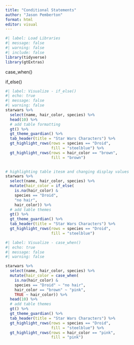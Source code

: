 ```yaml
---
title: "Conditional Statements"
author: "Jason Pemberton"
format: html
editor: visual
---
```


```r
#| label: Load Libraries
#| message: false
#| warning: false
#| include: false
library(tidyverse)
library(gtExtras)
```

case_when()

if_else()

```r
#| label: Visualize - if_else()
#| echo: true
#| message: false
#| warning: false
starwars %>% 
  select(name, hair_color, species) %>% 
  head(10) %>% 
  # add table formatting
  gt() %>% 
  gt_theme_guardian() %>% 
  tab_header(title = "Star Wars Characters") %>% 
  gt_highlight_rows(rows = species == "Droid",
                    fill = "steelblue") %>% 
  gt_highlight_rows(rows = hair_color == "brown",
                    fill = "brown")
  

# highlighting table itesm and changing display values
starwars %>% 
  select(name, hair_color, species) %>% 
  mutate(hair_color = if_else(
    is.na(hair_color) &
    species == "Droid",
    "no hair",
    hair_color)) %>% 
  # add table themes
  gt() %>% 
  gt_theme_guardian() %>% 
  tab_header(title = "Star Wars Characters") %>% 
  gt_highlight_rows(rows = species == "Droid",
                    fill = "steelblue")
```

```r
#| label: Visualize - case_when()
#| echo: true
#| message: false
#| warning: false

starwars %>% 
  select(name, hair_color, species) %>% 
  mutate(hair_color = case_when(
    is.na(hair_color) &
    species == "Droid" ~ "no hair",
    hair_color == "brown" ~ "pink",
    TRUE ~ hair_color)) %>% 
  head(10) %>% 
  # add table themes
  gt() %>% 
  gt_theme_guardian() %>% 
  tab_header(title = "Star Wars Characters") %>% 
  gt_highlight_rows(rows = species == "Droid",
                    fill = "steelblue") %>% 
  gt_highlight_rows(rows = hair_color == "pink",
                    fill = "pink")

```
